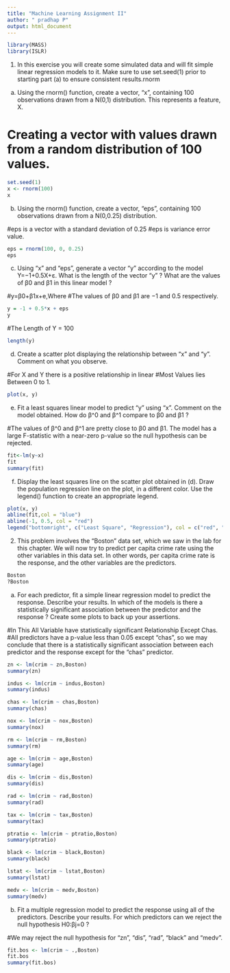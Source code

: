 ---
title: "Machine Learning Assignment II"
author: " pradhap P"
output: html_document
---

```{r}
library(MASS)
library(ISLR)
```

1. In this exercise you will create some simulated data and will fit simple linear regression models to it. Make sure to use set.seed(1) prior to starting part (a) to ensure consistent results.rnorm

a.	Using the rnorm() function, create a vector, “x”, containing 100 observations drawn from a N(0,1) distribution. This represents a feature, X.

# Creating a vector with values drawn from a random distribution of 100 values.

```{r}
set.seed(1)
x <- rnorm(100)
x
```

b.	Using the rnorm() function, create a vector, “eps”, containing 100 observations drawn from a N(0,0.25) distribution.

#eps is a vector with a standard deviation of 0.25
#eps is variance error value.

```{r}
eps = rnorm(100, 0, 0.25)
eps
```

c.	Using “x” and “eps”, generate a vector “y” according to the model
Y=−1+0.5X+ε.
What is the length of the vector “y” ? What are the values of β0 and β1 in this linear model ?

#y=β0+β1x+e,Where
#The values of β0 and β1 are −1 and 0.5 respectively.

```{r}
y = -1 + 0.5*x + eps
y
```

#The Length of Y = 100

```{r}
length(y)
```
 
d.	Create a scatter plot displaying the relationship between “x” and “y”. Comment on what you observe.

#For X and Y there is a positive relationship in linear
#Most Values lies Between 0 to 1.

```{r}
plot(x, y)
```

e.	Fit a least squares linear model to predict “y” using “x”. Comment on the model obtained. How do β^0 and β^1 compare to β0 and β1 ?

#The values of β^0 and β^1 are pretty close to β0 and β1. The model has a large F-statistic with a near-zero p-value so the null hypothesis can be rejected.

```{r}
fit<-lm(y~x)
fit
summary(fit)
```

f.	Display the least squares line on the scatter plot obtained in (d). Draw the population regression line on the plot, in a different color. Use the legend() function to create an appropriate legend.

```{r}
plot(x, y)
abline(fit,col = "blue")
abline(-1, 0.5, col = "red")
legend("bottomright", c("Least Square", "Regression"), col = c("red", "blue"), lty = c(1, 1))
```


2.  This problem involves the “Boston” data set, which we saw in the lab for this chapter. We will now try to predict per capita crime rate using the other variables in this data set. In other words, per capita crime rate is the response, and the other variables are the predictors.

```{r}
Boston
?Boston
```


a.	For each predictor, fit a simple linear regression model to predict the response. Describe your results. In which of the models is there a statistically significant association between the predictor and the response ? Create some plots to back up your assertions.

#In This All Variable have statistically significant Relationship Except Chas.
#All predictors have a p-value less than 0.05 except “chas”, so we may conclude that there is a statistically significant association between each predictor and the response except for the “chas” predictor.


```{r}
zn <- lm(crim ~ zn,Boston)
summary(zn)
```
```{r}
indus <- lm(crim ~ indus,Boston)
summary(indus)
```

```{r}
chas <- lm(crim ~ chas,Boston)
summary(chas)
```

```{r}
nox <- lm(crim ~ nox,Boston)
summary(nox)
```

```{r}
rm <- lm(crim ~ rm,Boston)
summary(rm)
```

```{r}
age <- lm(crim ~ age,Boston)
summary(age)
```

```{r}
dis <- lm(crim ~ dis,Boston)
summary(dis)
```

```{r}
rad <- lm(crim ~ rad,Boston)
summary(rad)
```

```{r}
tax <- lm(crim ~ tax,Boston)
summary(tax)
```

```{r}
ptratio <- lm(crim ~ ptratio,Boston)
summary(ptratio)
```

```{r}
black <- lm(crim ~ black,Boston)
summary(black)
```

```{r}
lstat <- lm(crim ~ lstat,Boston)
summary(lstat)
```

```{r}
medv <- lm(crim ~ medv,Boston)
summary(medv)
```

b.	Fit a multiple regression model to predict the response using all of the predictors. Describe your results. For which predictors can we reject the null hypothesis H0:βj=0 ?

#We may reject the null hypothesis for “zn”, “dis”, “rad”, “black” and “medv”.

```{r}
fit.bos <- lm(crim ~ .,Boston)
fit.bos
summary(fit.bos)
```


